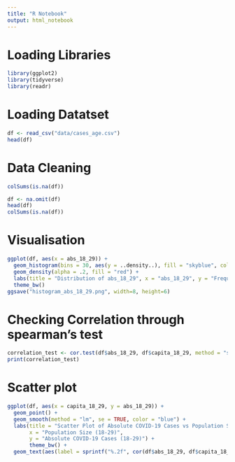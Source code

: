 ---
title: "R Notebook"
output: html_notebook
---

# Loading Libraries 

```{r}
library(ggplot2)
library(tidyverse)
library(readr)
```
# Loading Datatset
```{r}
df <- read_csv("data/cases_age.csv")
head(df)
```
# Data Cleaning

```{r}
colSums(is.na(df))
```

```{r}
df <- na.omit(df)
head(df)
colSums(is.na(df))
```

# Visualisation
```{r}
ggplot(df, aes(x = abs_18_29)) +
  geom_histogram(bins = 30, aes(y = ..density..), fill = "skyblue", color = "black") +
  geom_density(alpha = .2, fill = "red") +
  labs(title = "Distribution of abs_18_29", x = "abs_18_29", y = "Frequency") +
  theme_bw()
ggsave("histogram_abs_18_29.png", width=8, height=6)
```

# Checking Correlation through spearman's test
```{r}
correlation_test <- cor.test(df$abs_18_29, df$capita_18_29, method = "spearman")
print(correlation_test)
```

# Scatter plot
```{r}
ggplot(df, aes(x = capita_18_29, y = abs_18_29)) +
  geom_point() +
  geom_smooth(method = "lm", se = TRUE, color = "blue") +
  labs(title = "Scatter Plot of Absolute COVID-19 Cases vs Population Size (18-29)",
       x = "Population Size (18-29)",
       y = "Absolute COVID-19 Cases (18-29)") +
       theme_bw() +
  geom_text(aes(label = sprintf("%.2f", cor(df$abs_18_29, df$capita_18_29, method = "spearman"))), x = 0.8 * max(df$capita_18_29), y = 0.9 * max(df$abs_18_29))
```

